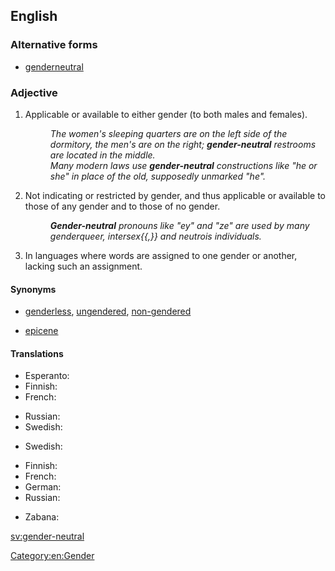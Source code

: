 ==English==

===Alternative forms===
* [[genderneutral]]

===Adjective===
{{en-adj|head=[[gender]]-[[neutral]]}}

# Applicable or available to either gender (to both males and females).
#: ''The women's sleeping quarters are on the left side of the dormitory, the men's are on the right; '''gender-neutral''' restrooms are located in the middle.''
#: ''Many modern laws use '''gender-neutral''' constructions like "he or she" in place of the old, supposedly unmarked "he".''
# Not indicating or restricted by gender, and thus applicable or available to those of any gender and to those of no gender.
#: '''''Gender-neutral''' pronouns like "ey" and "ze" are used by many genderqueer, intersex{{,}} and neutrois individuals.''
# {{context|grammar|lang=en}} In languages where words are assigned to one gender or another, lacking such an assignment.

====Synonyms====
* {{sense|not indicating gender, applicable to those or any or no gender}} [[genderless]], [[ungendered]], [[non-gendered]]
* {{sense|grammar: lacking gender assignment}} [[epicene]]

====Translations====
{{trans-top|applicable to either gender, male or female}}
* Esperanto: {{t|eo|genroneŭtrala}}
* Finnish: {{t|fi|sukupuolineutraali}}
* French: {{t+|fr|unigenre}}
{{trans-mid}}
* Russian: {{t|ru|ге́ндерно-нейтра́льный|tr=géndɛrno-nejtrálʹnyj}}
* Swedish: {{t+|sv|könsneutral}}
{{trans-bottom}}

{{trans-top|applicable to those of any or no gender}}
{{trans-mid}}
* Swedish: {{t+|sv|könsneutral}}
{{trans-bottom}}

{{trans-top|grammar: lacking gender assignment}}
* Finnish: {{t|fi|suvuton}}
* French: {{t+|fr|épicène}}
* German: {{t+|de|geschlechtslos}}
* Russian: {{t|ru|неродово́й}}
{{trans-mid}}
* Zabana: {{t|kji|zemoliana}}
{{trans-bottom}}

[[Category:en:Gender]]

[[sv:gender-neutral]]
